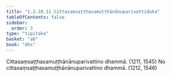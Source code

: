 ```yaml
---
title: "1.2.10.11 Cittasaṃsaṭṭhasamuṭṭhānānuparivattiduka"
tableOfContents: false
sidebar:
  order: 3
type: "tipitaka"
basket: "ab"
book: "dhs"
---
```



<DynamicBreadcrumb />

<Division number="87" book="dhs" bookNo="29" page="12">

<Paragraph number="206" book="dhs">
Cittasaṃsaṭṭhasamuṭṭhānānuparivattino dhammā. (<Emphasis>1211, 1545</Emphasis>)
</Paragraph>

<Paragraph number="207" book="dhs">
No cittasaṃsaṭṭhasamuṭṭhānānuparivattino dhammā. (<Emphasis>1212, 1546</Emphasis>)
</Paragraph>
</Division>